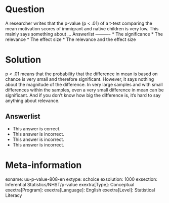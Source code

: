 Question
========
  
A researcher writes that the p-value (p < .01) of a t-test comparing the mean motivation scores of immigrant and native children is very low. This mainly says something about ... 
Answerlist
----------
* The significance
* The relevance
* The effect size
* The relevance and the effect size

Solution
========
  
p < .01 means that the probability that the difference in mean is based on chance is very small and therefore significant. However, it says nothing about the magnitude of the difference. In very large samples and with small differences within the samples, even a very small difference in mean can be significant. And if you don't know how big the difference is, it's hard to say anything about relevance.


Answerlist
----------
* This answer is correct.
* This answer is incorrect.
* This answer is incorrect.
* This answer is incorrect.

Meta-information
================
exname: uu-p-value-808-en
extype: schoice
exsolution: 1000
exsection: Inferential Statistics/NHST/p-value
exextra[Type]: Conceptual
exextra[Program]: 
exextra[Language]: English
exextra[Level]: Statistical Literacy